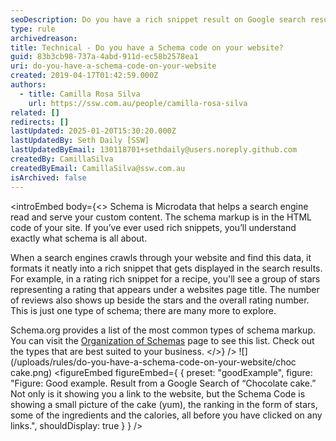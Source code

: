 ```yaml
---
seoDescription: Do you have a rich snippet result on Google search results?
type: rule
archivedreason:
title: Technical - Do you have a Schema code on your website?
guid: 83b3cb98-737a-4abd-911d-ec58b2578ea1
uri: do-you-have-a-schema-code-on-your-website
created: 2019-04-17T01:42:59.000Z
authors:
  - title: Camilla Rosa Silva
    url: https://ssw.com.au/people/camilla-rosa-silva
related: []
redirects: []
lastUpdated: 2025-01-20T15:30:20.000Z
lastUpdatedBy: Seth Daily [SSW]
lastUpdatedByEmail: 130118701+sethdaily@users.noreply.github.com
createdBy: CamillaSilva
createdByEmail: CamillaSilva@ssw.com.au
isArchived: false
---
```


<introEmbed
  body={<>
Schema is Microdata that helps a search engine read and serve your custom content. The schema markup is in the HTML code of your site. If you’ve ever used rich snippets, you’ll understand exactly what schema is all about.

When a search engines crawls through your website and find this data, it formats it neatly into a rich snippet that gets displayed in the search results. For example, in a rating rich snippet for a recipe, you'll see a group of stars representing a rating that appears under a websites page title. The number of reviews also shows up beside the stars and the overall rating number. This is just one type of schema; there are many more to explore.

Schema.org provides a list of the most common types of schema markup. You can visit the [Organization of Schemas](https://schema.org/docs/schemas.html) page to see this list. Check out the types that are best suited to your business.
  </>}
/>
![](/uploads/rules/do-you-have-a-schema-code-on-your-website/choc cake.png)
<figureEmbed figureEmbed={ {
  preset: "goodExample",
  figure: "Figure: Good example. Result from a Google Search of “Chocolate cake.” Not only is it showing you a link to the website, but the Schema Code is showing a small picture of the cake (yum), the ranking in the form of stars, some of the ingredients and the calories, all before you have clicked on any links.",
  shouldDisplay: true
} } />
